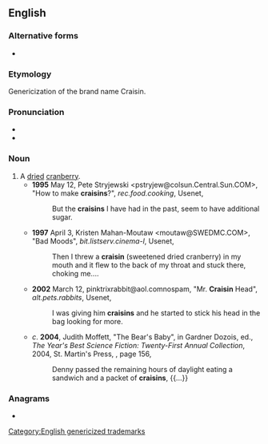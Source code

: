 ==English==

===Alternative forms===
* {{l|en|Craisin}}

===Etymology===
Genericization of the brand name Craisin. {{blend|en|cranberry|raisin}}

===Pronunciation===
* {{IPA|en|/ˈkɹeɪzn̩/}}
* {{rhymes|en|eɪzən}}

===Noun===
{{en-noun}}

# A [[dry|dried]] [[cranberry]].
#* '''1995''' May 12, Pete Stryjewski <pstryjew@colsun.Central.Sun.COM>, "How to make '''craisins'''?", ''rec.food.cooking'', Usenet,
#*: But the '''craisins''' I have had in the past, seem to have additional sugar.
#* '''1997''' April 3, Kristen Mahan-Moutaw <moutaw@SWEDMC.COM>, "Bad Moods", ''bit.listserv.cinema-l'', Usenet,
#*: Then I threw a '''craisin''' (sweetened dried cranberry) in my mouth and it flew to the back of my throat and stuck there, choking me....
#* '''2002''' March 12, pinktrixrabbit@aol.comnospam, "Mr. '''Craisin''' Head", ''alt.pets.rabbits'', Usenet,
#*: I was giving him '''craisins''' and he started to stick his head in the bag looking for more.
#* ''c''. '''2004''', Judith Moffett, "The Bear's Baby", in Gardner Dozois, ed., ''The Year's Best Science Fiction: Twenty-First Annual Collection'', 2004, St. Martin's Press, {{ISBN|0312324790}}, page 156,
#*: Denny passed the remaining hours of daylight eating a sandwich and a packet of '''craisins''', {{...}}

===Anagrams===
* {{anagrams|en|a=aciinrs|Carinis|arsinic}}

[[Category:English genericized trademarks]]